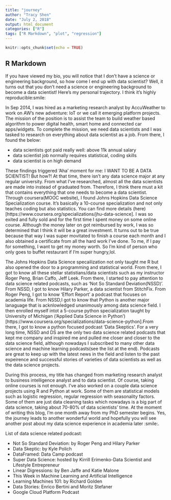 ```yaml
---
title: "journey"
author: "Tracy Shen"
date: "July 2, 2018"
output: html_document
categories: ["R"]
tags: ["R Markdown", "plot", "regression"]
---
```


```r
knitr::opts_chunk$set(echo = TRUE)
```

## R Markdown
If you have viewed my bio, you will notice that I don't have a science or engineering background, so how come I end up with data scientist? Well, it turns out that you don't need a science or engineering background to become a data scientist! Here's my personal trajectory. I think it's highly reproducible:smile:

In Sep 2014, I was hired as a marketing research analyst by AccuWeather to work on AW's new adventure: IoT or we call it emerging platform projects. The mission of the position is to assist the team to build weather based algorithm to power digital health, smart home and connected car apps/widgets. To complete the mission, we need data scientists and I was tasked to research on everything about data scientist as a job. From there, I found the below:

* data scientists got paid really well: above 11k annual salary
* data scientist job normally requires statistical, coding skills
* data scientist is on high demand

These findings triggered 'Aha' moment for me: I WANT TO BE A DATA SCIENTIST! But how?! At that time, there isn't any data science major at any regular university. From what I've researched, almost all the data scientists are made into instead of graduated from. Therefore, I think there must a kit that contains everything that one needs to become a data scientist. Through coursera(MOOC website), I found Johns Hopkins Data Science Specialization course. It's basically a 10-course specialization and not only teaches coding but also statistics. You can find more details (here)[https://www.coursera.org/specializations/jhu-data-science]. I was so exited and fully sold and for the first time I spent money on some online course. Although the money later on got reimbursed by work, I was so determined that I think it will be a great investment. It turns out to be true because that way I was super movitated to finish a course each month and I also obtained a certificate from all the hard work I've done. To me, if I pay for something, I want to get my money worth. So I'm kind of person who only goes to buffet restaurant if I'm super hungry,lol. 

The Johns Hopkins Data Science specailization not only taught me R but also opened the door to a programming and statistical world. From there, I got to know all these stellar statistians/data scientists such as my instructor Roger Peng, Brian Caffo, Jeff Leek. From there, I started to pay attention to data science related podcasts, such as 'Not So Standard Deviation(NSSD)'. From NSSD, I got to know Hilary Parker, a data scientist from StitchFix. From Roger Peng, I got to know 'Effort Report' a podcast that focuses on academia life. From NSSD,I got to know that Python is another major lanaguage that is acknlowledged unanimously among data science field. I then enrolled myself intot a 5-course python specialization taught by University of Michigan ('Applied Data Science in Python')[https://www.coursera.org/specializations/data-science-python].From there, I got to know a python focused podcast 'Data Skeptics'. For a very long time, NSSD and DS are the only two data science related podcasts that kept me company and inspired me and pulled me closer and closer to the data science field, although nowadays I subscribed to many other data science and machine learning podcasts(see the list at the end). Podcasts are great to keep up with the latest news in the field and listen to the past expeirence and successful stories of varieties of data scientists as well as the data science projects. 

During this process, my title has changed from marketing research analyst to business intelligence analyst and to data scientist. Of course, taking online courses is not enough. I've also worked on a couple data science projects using R and Python at work. Some of them are statistical models such as logistic regression, regular regression with seasonality factors. Some of them are just data cleaning tasks which nowadays is a big part of data science, taking about 70-80% of data scientists' time. At the moment of writing this blog, I'm one month away from my PhD semester begins. Yes, the journey leads to another wonderful world and hopefully you will see another post about my data science experience in academia later :smile:. 


List of data science related podcast:

* Not So Standard Deviation: by Roger Peng and Hilary Parker
* Data Skeptic: by Kyle Polich 
* DataFramed: Data Camp podcast
* Super Data Science: hosted by Kirrill Erimenko-Data Scientist and Lifestyle Entrepreneur
* Linear Digressions: by Ben Jaffe and Katie Malone
* This Week in Machine Learning and Artificial Intelligence 
* Learning Machines 101: by Richard Golden
* Data Stories: Enrico Bertini and Moritz Stefaner
* Google Cloud Platform Podcast
